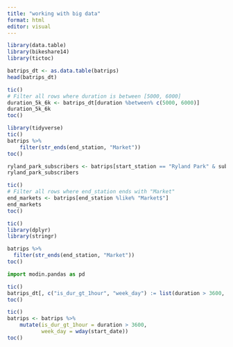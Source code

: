 ```yaml
---
title: "working with big data"
format: html
editor: visual
---
```


```r
library(data.table)
library(bikeshare14)
library(tictoc)
```

```r
batrips_dt <- as.data.table(batrips)
head(batrips_dt)
```

```r
tic()
# Filter all rows where duration is between [5000, 6000]
duration_5k_6k <- batrips_dt[duration %between% c(5000, 6000)]
duration_5k_6k
toc()
```

```r
library(tidyverse)
tic()
batrips %>% 
    filter(str_ends(end_station, "Market"))
toc()
```

```r
ryland_park_subscribers <- batrips[start_station == "Ryland Park" & subscription_type != "Customer"]
ryland_park_subscribers
```

```r
tic()
# Filter all rows where end_station ends with "Market" 
end_markets <- batrips[end_station %like% "Market$"]
end_markets
toc()
```

```r
tic()
library(dplyr)
library(stringr)

batrips %>% 
  filter(str_ends(end_station, "Market"))
toc()
```

```python

import modin.pandas as pd
```

```r
tic()
batrips_dt[, c("is_dur_gt_1hour", "week_day") := list(duration > 3600, wday(start_date))]
toc()
```

```r
tic()
batrips <- batrips %>% 
    mutate(is_dur_gt_1hour = duration > 3600,
           week_day = wday(start_date))
toc()
```
